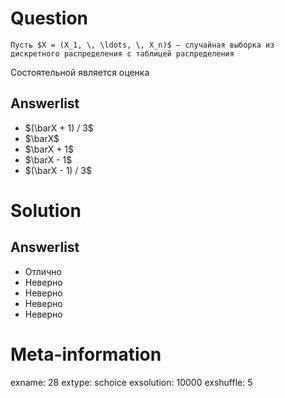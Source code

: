 Question
========
    Пусть $X = (X_1, \, \ldots, \, X_n)$ — случайная выборка из дискретного распределения с таблицей распределения

  \vspace{5mm}
  \begin{tabular}{cccc}
    \toprule
    $X_i$    & $-2$     & $0$   & $1$  \\
    \midrule
    $\P(\cdot)$        & $1/2 - \theta$      & $1/2$    & $\theta$  \\
    \bottomrule
  \end{tabular}
  \vspace{5mm}

Состоятельной является оценка

Answerlist
----------
*  $(\barX + 1) / 3$
*  $\barX$
*  $\barX + 1$
*  $\barX - 1$
*  $(\barX - 1) / 3$

Solution
========

Answerlist
----------
*  Отлично
*  Неверно
*  Неверно
*  Неверно
*  Неверно

Meta-information
================
exname: 28
extype: schoice
exsolution: 10000
exshuffle: 5

